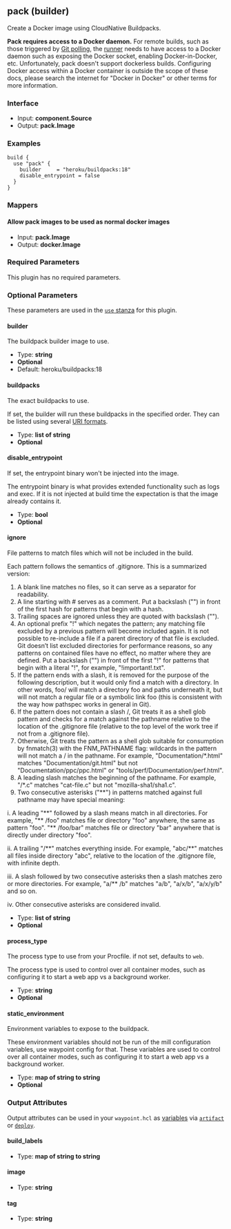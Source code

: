 ## pack (builder)

Create a Docker image using CloudNative Buildpacks.

**Pack requires access to a Docker daemon.** For remote builds, such as those
triggered by [Git polling](/docs/projects/git), the
[runner](/docs/runner) needs to have access to a Docker daemon such
as exposing the Docker socket, enabling Docker-in-Docker, etc. Unfortunately,
pack doesn't support dockerless builds. Configuring Docker access within
a Docker container is outside the scope of these docs, please search the
internet for "Docker in Docker" or other terms for more information.

### Interface

- Input: **component.Source**
- Output: **pack.Image**

### Examples

```hcl
build {
  use "pack" {
	builder     = "heroku/buildpacks:18"
	disable_entrypoint = false
  }
}
```

### Mappers

#### Allow pack images to be used as normal docker images

- Input: **pack.Image**
- Output: **docker.Image**

### Required Parameters

This plugin has no required parameters.

### Optional Parameters

These parameters are used in the [`use` stanza](/docs/waypoint-hcl/use) for this plugin.

#### builder

The buildpack builder image to use.

- Type: **string**
- **Optional**
- Default: heroku/buildpacks:18

#### buildpacks

The exact buildpacks to use.

If set, the builder will run these buildpacks in the specified order. They can be listed using several [URI formats](https://buildpacks.io/docs/app-developer-guide/specific-buildpacks).

- Type: **list of string**
- **Optional**

#### disable_entrypoint

If set, the entrypoint binary won't be injected into the image.

The entrypoint binary is what provides extended functionality such as logs and exec. If it is not injected at build time the expectation is that the image already contains it.

- Type: **bool**
- **Optional**

#### ignore

File patterns to match files which will not be included in the build.

Each pattern follows the semantics of .gitignore. This is a summarized version:

1. A blank line matches no files, so it can serve as a separator
   for readability.
2. A line starting with # serves as a comment. Put a backslash ("\")
   in front of the first hash for patterns that begin with a hash.
3. Trailing spaces are ignored unless they are quoted with backslash ("\").
4. An optional prefix "!" which negates the pattern; any matching file
   excluded by a previous pattern will become included again. It is not
   possible to re-include a file if a parent directory of that file is
   excluded. Git doesn’t list excluded directories for performance reasons,
   so any patterns on contained files have no effect, no matter where they
   are defined. Put a backslash ("\") in front of the first "!" for
   patterns that begin with a literal "!", for example, "\!important!.txt".
5. If the pattern ends with a slash, it is removed for the purpose of the
   following description, but it would only find a match with a directory.
   In other words, foo/ will match a directory foo and paths underneath it,
   but will not match a regular file or a symbolic link foo (this is
   consistent with the way how pathspec works in general in Git).
6. If the pattern does not contain a slash /, Git treats it as a shell glob
   pattern and checks for a match against the pathname relative to the
   location of the .gitignore file (relative to the top level of the work
   tree if not from a .gitignore file).
7. Otherwise, Git treats the pattern as a shell glob suitable for
   consumption by fnmatch(3) with the FNM_PATHNAME flag: wildcards in the
   pattern will not match a / in the pathname. For example,
   "Documentation/\*.html" matches "Documentation/git.html" but not
   "Documentation/ppc/ppc.html" or "tools/perf/Documentation/perf.html".
8. A leading slash matches the beginning of the pathname. For example,
   "/\*.c" matches "cat-file.c" but not "mozilla-sha1/sha1.c".
9. Two consecutive asterisks ("\*\*") in patterns matched against full
   pathname may have special meaning:

i. A leading "\*\*" followed by a slash means match in all directories.
For example, "\*\* /foo" matches file or directory "foo" anywhere,
the same as pattern "foo". "\*\* /foo/bar" matches file or directory
"bar" anywhere that is directly under directory "foo".

ii. A trailing "/\*\*" matches everything inside. For example, "abc/\*\*"
matches all files inside directory "abc", relative to the location
of the .gitignore file, with infinite depth.

iii. A slash followed by two consecutive asterisks then a slash matches
zero or more directories. For example, "a/\*\* /b" matches "a/b",
"a/x/b", "a/x/y/b" and so on.

iv. Other consecutive asterisks are considered invalid.

- Type: **list of string**
- **Optional**

#### process_type

The process type to use from your Procfile. if not set, defaults to `web`.

The process type is used to control over all container modes, such as configuring it to start a web app vs a background worker.

- Type: **string**
- **Optional**

#### static_environment

Environment variables to expose to the buildpack.

These environment variables should not be run of the mill configuration variables, use waypoint config for that. These variables are used to control over all container modes, such as configuring it to start a web app vs a background worker.

- Type: **map of string to string**
- **Optional**

### Output Attributes

Output attributes can be used in your `waypoint.hcl` as [variables](/docs/waypoint-hcl/variables) via [`artifact`](/docs/waypoint-hcl/variables/artifact) or [`deploy`](/docs/waypoint-hcl/variables/deploy).

#### build_labels

- Type: **map of string to string**

#### image

- Type: **string**

#### tag

- Type: **string**
